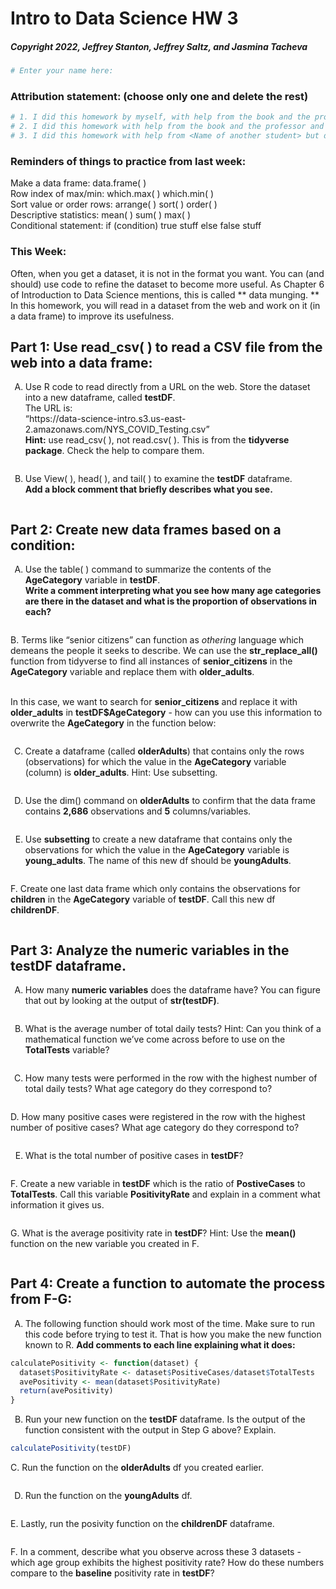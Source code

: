 
# Intro to Data Science HW 3

##### Copyright 2022, Jeffrey Stanton, Jeffrey Saltz, and Jasmina Tacheva

```r
# Enter your name here: 
```

### Attribution statement: (choose only one and delete the rest)

```r
# 1. I did this homework by myself, with help from the book and the professor.
# 2. I did this homework with help from the book and the professor and these Internet sources:
# 3. I did this homework with help from <Name of another student> but did not cut and paste any code.
```

### Reminders of things to practice from last week: 
Make a data frame:		data.frame( ) <br>
Row index of max/min:	which.max( )  which.min( )<br>
Sort value or order rows: arrange( )	sort( )   order( )<br>
Descriptive statistics: 	mean( ) sum( ) max( ) <br>
Conditional statement:	if (condition)  true stuff  else  false stuff <br>

### This Week: 
Often, when you get a dataset, it is not in the format you want. You can (and should) use code to refine the dataset to become more useful. As Chapter 6 of Introduction to Data Science mentions, this is called ** data munging. ** In this homework, you will read in a dataset from the web and work on it (in a data frame) to improve its usefulness.

## Part 1: Use read_csv( ) to read a CSV file from the web into a data frame:

A.	Use R code to read directly from a URL on the web. Store the dataset into a new dataframe, called **testDF**. <br>
The URL is:    <br>
"https://data-science-intro.s3.us-east-2.amazonaws.com/NYS_COVID_Testing.csv" <br>
**Hint:** use read_csv( ), not read.csv( ). This is from the **tidyverse package**. Check the help to compare them.

```r

```

B.	Use View( ), head( ), and tail( ) to examine the **testDF** dataframe. <br>
**Add a block comment that briefly describes what you see.**

```r

```

## Part 2: Create new data frames based on a condition:

A.	Use the table( ) command to summarize the contents of the **AgeCategory** variable in **testDF**. <br>
**Write a comment interpreting what you see   how many age categories are there in the dataset and what is the proportion of observations in each?**

```r

```

B. Terms like "senior citizens" can function as *othering* language which demeans the people it seeks to describe. We can use the **str_replace_all()** function from tidyverse to find all instances of **senior_citizens** in the **AgeCategory** variable and replace them with **older_adults**. 

 <br>
In this case, we want to search for **senior_citizens** and replace it with **older_adults** in **testDF$AgeCategory** - how can you use this information to overwrite the **AgeCategory** in the function below:

```r
 
```

C.	Create a dataframe (called **olderAdults**) that contains only the rows (observations) for which the value in the **AgeCategory** variable (column) is **older_adults**. Hint: Use subsetting.

```r

```

D.	Use the dim() command on **olderAdults** to confirm that the data frame contains **2,686** observations and **5** columns/variables.

```r

```

E.	Use **subsetting** to create a new dataframe that contains only the observations for which the value in the **AgeCategory** variable is **young_adults**. The name of this new df should be **youngAdults**.

```r

```

F. Create one last data frame which only contains the observations for **children** in the **AgeCategory** variable of **testDF**. Call this new df **childrenDF**.

```r

```

## Part 3: Analyze the numeric variables in the **testDF** dataframe.

A.	How many **numeric variables** does the dataframe have? You can figure that out by looking at the output of **str(testDF)**. 

```r

```

B.	What is the average number of total daily tests? Hint: Can you think of a mathematical function we've come across before to use on the **TotalTests** variable?

```r

```

C.	How many tests were performed in the row with the highest number of total daily tests? What age category do they correspond to? 

```r

```

D. How many positive cases were registered in the row with the highest number of positive cases? What age category do they correspond to?

```r

```

E.	What is the total number of positive cases in **testDF**?

```r

```

F. Create a new variable in **testDF** which is the ratio of **PostiveCases** to **TotalTests**. Call this variable **PositivityRate** and explain in a comment what information it gives us.

```r

```

G. What is the average positivity rate in **testDF**? Hint: Use the **mean()** function on the new variable you created in F.

```r

```

## Part 4:  Create a function to automate the process from F-G:

A.	The following function should work most of the time. Make sure to run this code before trying to test it. That is how you make the new function known to R. **Add comments to each line explaining what it does:**

```r
calculatePositivity <- function(dataset) {
  dataset$PositivityRate <- dataset$PositiveCases/dataset$TotalTests
  avePositivity <- mean(dataset$PositivityRate)
  return(avePositivity)
}
```

B.	Run your new function on the **testDF** dataframe. Is the output of the function consistent with the output in Step G above? Explain.

```r
calculatePositivity(testDF)
```

C. Run the function on the **olderAdults** df you created earlier.

```r

```

D.	Run the function on the **youngAdults** df.

```r

```

E. Lastly, run the posivity function on the **childrenDF** dataframe.

```r

```

F. In a comment, describe what you observe across these 3 datasets - which age group exhibits the highest positivity rate? How do these numbers compare to the **baseline** positivity rate in **testDF**?

```r

```


